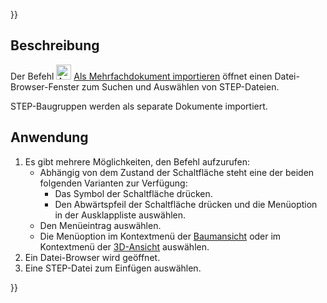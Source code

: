 {{UnfinishedDocu{{#translation:}}}}
<languages/>

{{Docnav/de
|[[Assembly3_ImportFromSTEP/de|STEP-Dateien importieren]]
|[[Assembly3_ResolveConstraints/de|Bedingungen anwenden]]
|[[Assembly3_Workbench/de|Assembly3]]
|IconL=Assembly_Import.svg
|IconR=Assembly3_workbench_icon.svg
|IconC=Assembly3_workbench_icon.svg
}}

{{GuiCommand/de
|Name=Assembly3 ImportMultiDocument
|Name/de=Assembly3 MehrfachdokumentImportieren
|Icon=Assembly_Import.svg
|MenuLocation=Assembly3 → STEP-Dateien importieren → Als Mehrfachdokument importieren
|Workbenches=[[Assembly3_Workbench/de|Assembly3]]
}}

<span id="Description"></span>
==Beschreibung==

Der Befehl [[Image:Assembly_ImportMulti.svg‎‎|24px]] [[Assembly3_ImportMultiDocument/de|Als Mehrfachdokument importieren]] öffnet einen Datei-Browser-Fenster zum Suchen und Auswählen von STEP-Dateien.

STEP-Baugruppen werden als separate Dokumente importiert.

<span id="Usage"></span>
== Anwendung ==

# Es gibt mehrere Möglichkeiten, den Befehl aufzurufen:
#* Abhängig von dem Zustand der Schaltfläche steht eine der beiden folgenden Varianten zur Verfügung:
#** Das Symbol der Schaltfläche {{Button|[[Image:Assembly_ImportMulti.svg‎‎|16px]][[Image:Toolbar_flyout_arrow.svg|x16px]] [[Assembly3_ImportMultiDocument/de|Als Mehrfachdokument importieren]]}} drücken.
#** Den Abwärtspfeil der Schaltfläche  {{Button|[[Image:Assembly_Import.svg||x16px]][[Image:Toolbar_flyout_arrow.svg|x16px]] '''STEP-Dateien importieren'''}} drücken und die Menüoption {{MenuCommand|[[Image:Assembly_ImportMulti.svg|16px]] Als Mehrfachdokument importieren}} in der Ausklappliste auswählen.
#* Den Menüeintrag {{MenuCommand|Assembly3 → STEP-Dateien importieren → [[Image:Assembly_ImportMulti.svg‎‎|16px]] Als Mehrfachdokument importieren}} auswählen.
#* Die Menüoption {{MenuCommand|Assembly → STEP-Dateien importieren → [[Image:Assembly_ImportMulti.svg‎‎|16px]] Als Mehrfachdokument importieren}} im Kontextmenü der [[Tree_View/de|Baumansicht]] oder im Kontextmenü der [[3D_View/de|3D-Ansicht]] auswählen.
# Ein Datei-Browser wird geöffnet.
# Eine STEP-Datei zum Einfügen auswählen.


{{Docnav/de
|[[Assembly3_ImportFromSTEP/de|STEP-Dateien importieren]]
|[[Assembly3_ResolveConstraints/de|Bedingungen anwenden]]
|[[Assembly3_Workbench/de|Assembly3]]
|IconL=Assembly_Import.svg
|IconR=Assembly3_workbench_icon.svg
|IconC=Assembly3_workbench_icon.svg
}}

{{Userdocnavi{{#translation:}}}}